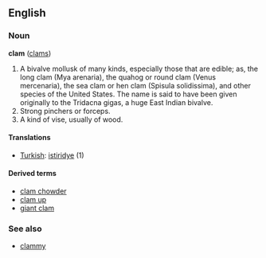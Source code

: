 ==English==
===Noun===
'''clam''' ([[clams]])

#A bivalve mollusk of many kinds, especially those that are edible; as, the long clam (Mya arenaria), the quahog or round clam (Venus mercenaria), the sea clam or hen clam (Spisula solidissima), and other species of the United States. The name is said to have been given originally to the Tridacna gigas, a huge East Indian bivalve.
#Strong pinchers or forceps.
#A kind of vise, usually of wood.

====Translations====
*[[Turkish]]: [[istiridye]] (1)

====Derived terms====
*[[clam chowder]]
*[[clam up]]
*[[giant clam]]

===See also===
*[[clammy]]